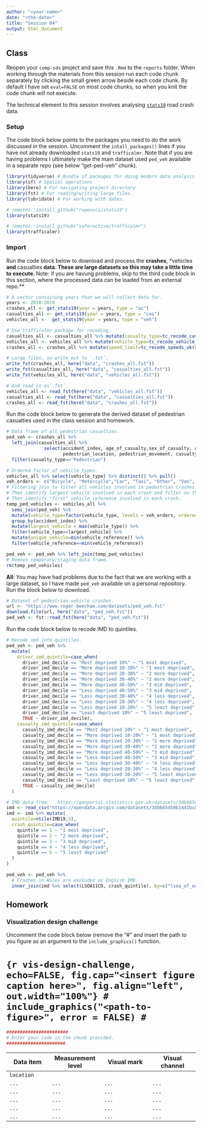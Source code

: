 ```yaml
---
author: "<your-name>"
date: "<the-date>"
title: "Session 04"
output: html_document
---
```


## Class

Reopen your `comp-sds` project and save this `.Rmd` to the `reports` folder. When working through the materials from this session run each code chunk separately by clicking the small green arrow beside each code chunk. By default I have set `eval=FALSE` on most code chunks, so when you knit the code chunk will not execute.

The technical element to this session involves analysing [`stats19`](https://data.gov.uk/dataset/cb7ae6f0-4be6-4935-9277-47e5ce24a11f/road-safety-data) road crash data.

### Setup

The code block below points to the packages you need to do the work discussed in the session. Uncomment the `intall_packages()` lines if you have not already downloaded `stats19` and `trafficalmr`. Note that if you are having problems I ultimately make the main dataset used `ped_veh` available in a separate repo (see below "get-ped-veh" chunk).

```r
library(tidyverse) # Bundle of packages for doing modern data analysis.
library(sf) # Spatial operations
library(here) # For navigating project directory
library(fst) # For reading/writing large files.
library(lubridate) # For working with dates.

# remotes::install_github("ropensci/stats19")
library(stats19)

# remotes::install_github("saferactive/trafficalmr")
library(trafficalmr)
```

### Import

Run the code block below to download and process the **crashes**, *vehicles** and **casualties** data. These are large datasets so this may take a little time to execute. **Note: if you are havung problems, skip to the third code block in this section, where the processed data can be loaded from an external repo.**

```r
# A vector containing years that we will collect data for.
years <- 2010:2019
crashes_all <- get_stats19(year = years, type = "ac")
casualties_all <- get_stats19(year = years, type = "cas")
vehicles_all <-  get_stats19(year = years, type = "veh")

# Use trafficalmr package for recoding.
casualties_all <- casualties_all %>% mutate(casualty_type=tc_recode_casualties(casualty_type))
vehicles_all <- vehicles_all %>% mutate(vehicle_type=tc_recode_vehicle_type(vehicle_type))
crashes_all <- crashes_all %>% mutate(speed_limit=tc_recode_speeds_uk(speed_limit))

# Large files, so write out to `.fst`.
write_fst(crashes_all, here("data", "crashes_all.fst"))
write_fst(casualties_all, here("data", "casualties_all.fst"))
write_fst(vehicles_all, here("data", "vehicles_all.fst"))

# And read in as`.fst`.
vehicles_all <- read_fst(here("data", "vehicles_all.fst"))
casualties_all <- read_fst(here("data", "casualties_all.fst"))
crashes_all <- read_fst(here("data", "crashes_all.fst"))
```

Run the code block below to generate the derived dataset of pedestrian casualties used in the class session and homework.

```r
# Data frame of all pedestrian casualties.
ped_veh <- crashes_all %>%
  left_join(casualties_all %>%
              select(accident_index, age_of_casualty,sex_of_casualty, casualty_type, casualty_imd_decile, casualty_severity,
                     pedestrian_location, pedestrian_movement, casualty_reference))  %>%
  filter(casualty_type=="Pedestrian")

# Ordered factor of vehicle types.
vehicles_all %>% select(vehicle_type) %>% distinct() %>% pull()
veh_orders <- c("Bicycle", "Motorcycle","Car", "Taxi", "Other", "Van", "Bus", "HGV")
# Filtering join to filter all vehicles involved in pedestrian crashes.
# Then identify largest vehicle involved in each crash and filter on these.
# Then identify "first" vehicle_reference involved in each crash.
temp_ped_vehicles <- vehicles_all %>%
  semi_join(ped_veh) %>%
  mutate(vehicle_type=factor(vehicle_type, levels = veh_orders, ordered = TRUE)) %>%
  group_by(accident_index) %>%
  mutate(largest_vehicle = max(vehicle_type)) %>%
  filter(vehicle_type==largest_vehicle) %>%
  mutate(unique_vehicle=min(vehicle_reference)) %>%
  filter(vehicle_reference==min(vehicle_reference))

ped_veh <- ped_veh %>% left_join(temp_ped_vehicles)
# Remove temporary/staging data frame.
rm(temp_ped_vehicles)
```

**All**: You may have had problems due to the fact that we are working with a large dataset, so I have made `ped_veh` available on a personal repository. Run the block below to download.

```r
# Dataset of pedestrian-vehicle crashes.
url <- "https://www.roger-beecham.com/datasets/ped_veh.fst"
download.file(url, here("data", "ped_veh.fst"))
ped_veh <- fst::read_fst(here("data", "ped_veh.fst"))
```

Run the code block below  to recode IMD to quintiles.


```r
# Recode imd into quintiles.
ped_veh <- ped_veh %>%
  mutate(
    driver_imd_quintile=case_when(
      driver_imd_decile == "Most deprived 10%" ~ "1 most deprived",
      driver_imd_decile == "More deprived 10-20%" ~ "1 most deprived",
      driver_imd_decile == "More deprived 20-30%" ~ "2 more deprived",
      driver_imd_decile == "More deprived 30-40%" ~ "2 more deprived",
      driver_imd_decile == "More deprived 40-50%" ~ "3 mid deprived",
      driver_imd_decile == "Less deprived 40-50%" ~ "3 mid deprived",
      driver_imd_decile == "Less deprived 30-40%" ~ "4 less deprived",
      driver_imd_decile == "Less deprived 20-30%" ~ "4 less deprived",
      driver_imd_decile == "Less deprived 10-20%" ~ "5 least deprived",
      driver_imd_decile == "Least deprived 10%" ~ "5 least deprived",
      TRUE ~ driver_imd_decile),
    casualty_imd_quintile=case_when(
      casualty_imd_decile == "Most deprived 10%" ~ "1 most deprived",
      casualty_imd_decile == "More deprived 10-20%" ~ "1 most deprived",
      casualty_imd_decile == "More deprived 20-30%" ~ "2 more deprived",
      casualty_imd_decile == "More deprived 30-40%" ~ "2 more deprived",
      casualty_imd_decile == "More deprived 40-50%" ~ "3 mid deprived",
      casualty_imd_decile == "Less deprived 40-50%" ~ "3 mid deprived",
      casualty_imd_decile == "Less deprived 30-40%" ~ "4 less deprived",
      casualty_imd_decile == "Less deprived 20-30%" ~ "4 less deprived",
      casualty_imd_decile == "Less deprived 10-20%" ~ "5 least deprived",
      casualty_imd_decile == "Least deprived 10%" ~ "5 least deprived",
      TRUE ~ casualty_imd_decile)
  )

# IMD data from:   https://geoportal.statistics.gov.uk/datasets/3db665d50b1441bc82bb1fee74ccc95a_0
imd <- read_csv("https://opendata.arcgis.com/datasets/3db665d50b1441bc82bb1fee74ccc95a_0.csv")
imd <- imd %>% mutate(
  quintile=ntile(IMD19,5),
  crash_quintile=case_when(
    quintile == 1 ~ "1 most deprived",
    quintile == 2 ~ "2 more deprived",
    quintile == 3 ~ "3 mid deprived",
    quintile == 4 ~ "4 less deprived",
    quintile == 5 ~ "5 least deprived"
  )
)

ped_veh <- ped_veh %>%
  # Crashes in Wales are excluded as English IMD
  inner_join(imd %>% select(LSOA11CD, crash_quintile), by=c("lsoa_of_accident_location"="LSOA11CD"))
```

## Homework

### Visualization design challenge

Uncomment the code block below (remove the "#" and insert the path to you figure as an argument to the `include_graphics()` function.

<!-- ![](<insert-path-to-figure-here>) -->

# ```{r vis-design-challenge, echo=FALSE, fig.cap="<insert figure caption here>", fig.align="left",  out.width="100%"}
# include_graphics("<path-to-figure>", error = FALSE)
# ```

```r
#######################
# Enter your code in the chunk provided.
######################
```


| Data item      | Measurement level | Visual mark      | Visual channel  |
|----------------|-------------------|------------------|-----------------|
| `location`     | <enter here>      |  <enter here>    | <enter here>    |
| `...`          |`...`              |  `...`           | `...`           |
| `...`          |`...`              |  `...`           | `...`           |
| `...`          |`...`              |  `...`           | `...`           |
| `...`          |`...`              |  `...`           | `...`           |
| `...`          |`...`              |  `...`           | `...`           |
